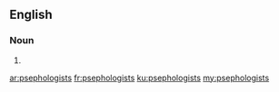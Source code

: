 ==English==

===Noun===
{{head|en}}

# {{plural of|psephologist}}

[[ar:psephologists]]
[[fr:psephologists]]
[[ku:psephologists]]
[[my:psephologists]]